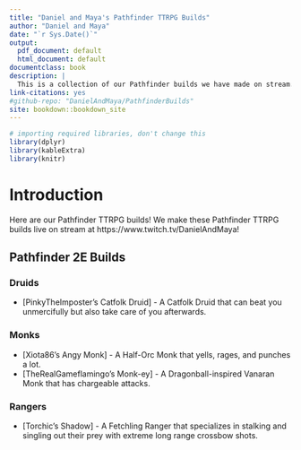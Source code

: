 --- 
title: "Daniel and Maya's Pathfinder TTRPG Builds"
author: "Daniel and Maya"
date: "`r Sys.Date()`"
output:
  pdf_document: default
  html_document: default
documentclass: book
description: |
  This is a collection of our Pathfinder builds we have made on stream.
link-citations: yes
#github-repo: "DanielAndMaya/PathfinderBuilds"
site: bookdown::bookdown_site
---

```{r settings, echo=FALSE, message=FALSE, warning=FALSE, results='asis'}
# importing required libraries, don't change this
library(dplyr)
library(kableExtra)
library(knitr)
```

# Introduction

Here are our Pathfinder TTRPG builds! We make these Pathfinder TTRPG builds live on stream at https://www.twitch.tv/DanielAndMaya!

## Pathfinder 2E Builds

### Druids

- [PinkyTheImposter's Catfolk Druid] - A Catfolk Druid that can beat you unmercifully but also take care of you afterwards.

### Monks

- [Xiota86's Angy Monk] - A Half-Orc Monk that yells, rages, and punches a lot.
- [TheRealGameflamingo's Monk-ey] - A Dragonball-inspired Vanaran Monk that has chargeable attacks.

### Rangers

- [Torchic's Shadow] - A Fetchling Ranger that specializes in stalking and singling out their prey with extreme long range crossbow shots.

